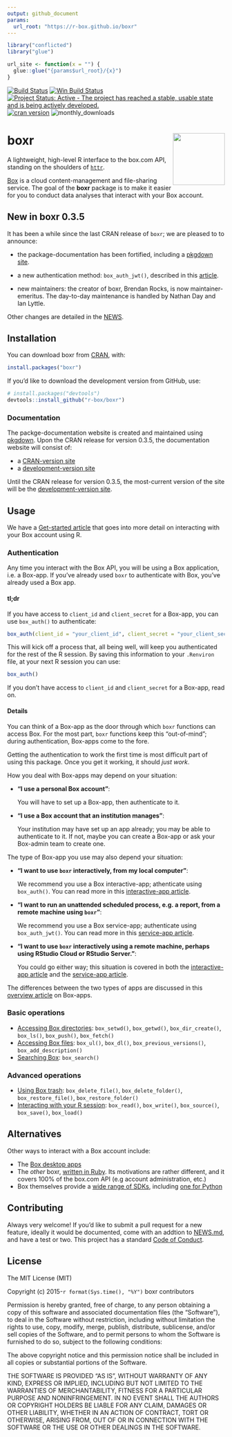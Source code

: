 ```yaml
---
output: github_document
params:
  url_root: "https://r-box.github.io/boxr"
---
```



<!-- README.md is generated from README.Rmd. Please edit that file -->

```r
library("conflicted")
library("glue")

url_site <- function(x = "") {
  glue::glue("{params$url_root}/{x}")
}
```


[![Build Status](https://travis-ci.org/r-box/boxr.svg)](https://travis-ci.org/r-box/boxr)
[![Win Build Status](https://ci.appveyor.com/api/projects/status/github/r-box/boxr?branch=master&svg=true)](https://ci.appveyor.com/project/r-box/boxr)
[![Project Status: Active - The project has reached a stable, usable state and is being actively developed.](https://img.shields.io/badge/repo%20status-active-brightgreen.svg)](https://www.repostatus.org/#active)
[![cran version](https://www.r-pkg.org/badges/version/boxr)](https://cran.rstudio.com/web/packages/boxr)
![monthly_downloads](https://cranlogs.r-pkg.org/badges/boxr)

# boxr <img src="man/figures/logo.png" align="right" alt="" width="120" />

A lightweight, high-level R interface to the box.com API, standing on the shoulders of [`httr`](https://github.com/r-lib/httr).

[Box](https://www.box.com) is a cloud content-management and file-sharing service. The goal of the **boxr** package is to make it easier for you to conduct data analyses that interact with your Box account.

## New in boxr 0.3.5

It has been a while since the last CRAN release of `boxr`; we are pleased to to announce:

  - the package-documentation has been fortified, including a [pkgdown site](`r url_site()`).

  - a new authentication method: `box_auth_jwt()`, described in this [article](`r url_site("articles/boxr-app-service.html")`).
  
  - new maintainers: the creator of boxr, Brendan Rocks, is now maintainer-emeritus. The day-to-day maintenance is handled by Nathan Day and Ian Lyttle.
  
Other changes are detailed in the [NEWS](https://r-box.github.io/boxr/news/index.html).

## Installation

You can download boxr from [CRAN](https://CRAN.R-project.org/package=boxr), with:

```R
install.packages("boxr")
```
 
If you'd like to download the development version from GitHub, use:

```R
# install.packages("devtools")
devtools::install_github("r-box/boxr")
```

### Documentation

The packge-documentation website is created and maintained using [pkgdown](https://pkgdown.r-lib.org). Upon the CRAN release for version 0.3.5, the documentation website will consist of:

  - a [CRAN-version site](`r url_site()`)
  - a [development-version site](`r url_site("dev")`) 

Until the CRAN release for version 0.3.5, the most-current version of the site will be the [development-version site](`r url_site("dev")`).  

## Usage

We have a [Get-started article](`r url_site("articles/boxr.html")`) that goes into more detail on interacting with your Box account using R.

### Authentication

Any time you interact with the Box API, you will be using a Box application, i.e. a Box-app. If you've already used `boxr` to authenticate with Box, you've already used a Box app.

#### tl;dr

If you have access to `client_id` and `client_secret` for a Box-app, you can use `box_auth()` to authenticate:

```r
box_auth(client_id = "your_client_id", client_secret = "your_client_secret")
```

This will kick off a process that, all being well, will keep you authenticated for the rest of the R session. By saving this information to your `.Renviron` file, at your next R session you can use:

```r
box_auth()
```

If you don't have access to `client_id` and `client_secret` for a Box-app, read on.

#### Details

You can think of a Box-app as the door through which `boxr` functions can access Box. For the most part, `boxr` functions keep this "out-of-mind"; during authentication, Box-apps come to the fore. 

Getting the authentication to work the first time is most difficult part of using this package. Once you get it working, it should *just work*.

How you deal with Box-apps may depend on your situation:

  - **"I use a personal Box account"**:
  
    You will have to set up a Box-app, then authenticate to it.
  
  - **"I use a Box account that an institution manages"**:
  
    Your institution may have set up an app already; you may be able to authenticate to it. If not, maybe you can create a Box-app or ask your Box-admin team to create one.

The type of Box-app you use may also depend your situation:

  - **"I want to use `boxr` interactively, from my local computer"**:
  
    We recommend you use a Box interactive-app; athenticate using `box_auth()`. You can read more in this [interactive-app article](`r url_site("articles/boxr-app-interactive.html")`).
    
  - **"I want to run an unattended scheduled process, e.g. a report, from a remote machine using `boxr`"**: 
  
    We recommend you use a Box service-app; authenticate using `box_auth_jwt()`. You can read more in this [service-app article](`r url_site("articles/boxr-app-service.html")`).
    
  - **"I want to use `boxr` interactively using a remote machine, perhaps using RStudio Cloud or RStudio Server."**: 
  
    You could go either way; this situation is covered in both the [interactive-app article](`r url_site("articles/boxr-app-interactive.html")`) and the [service-app article](`r url_site("articles/boxr-app-interactive.html")`).
  
The differences between the two types of apps are discussed in this [overview article](`r url_site("articles/boxr-apps.html")`) on Box-apps.
 
### Basic operations

  - [Accessing Box directories](`r url_site("articles/boxr.html#accessing-box-directories-folders")`): `box_setwd()`, `box_getwd()`, `box_dir_create()`, `box_ls()`, `box_push()`, `box_fetch()`
  - [Accessing Box files](`r url_site("articles/boxr.html#accessing-box-files")`): `box_ul()`, `box_dl()`, `box_previous_versions()`, `box_add_description()`
  - [Searching Box](`r url_site("articles/boxr.html#searching-box")`): `box_search()`

### Advanced operations

  - [Using Box trash](`r url_site("articles/boxr.html#using-box-trash")`): `box_delete_file()`, `box_delete_folder()`, `box_restore_file()`, `box_restore_folder()`
  - [Interacting with your R session](`r url_site("articles/boxr.html#interacting-with-your-r-session")`): `box_read()`, `box_write()`, `box_source()`, `box_save()`, `box_load()`

## Alternatives

Other ways to interact with a Box account include:

  - The [Box desktop apps](https://www.box.com/resources/downloads)
  - The *other* boxr, [written in Ruby](https://github.com/cburnette/boxr). Its motivations are rather different, and it covers 100% of the box.com API (e.g account administration, etc.)
  - Box themselves provide a [wide range of SDKs](https://github.com/box), including [one for Python](https://github.com/box/box-python-sdk)

## Contributing

Always very welcome! If you'd like to submit a pull request for a new feature, ideally it would be documented, come with an addtion to [NEWS.md](`r url_site("news/index.html")`), and have a test or two. This project has a standard [Code of Conduct](`r url_site("CONDUCT.html")`).

## License

The MIT License (MIT)

Copyright (c) 2015-`r format(Sys.time(), "%Y")` boxr contributors

Permission is hereby granted, free of charge, to any person obtaining a copy
of this software and associated documentation files (the "Software"), to deal
in the Software without restriction, including without limitation the rights
to use, copy, modify, merge, publish, distribute, sublicense, and/or sell
copies of the Software, and to permit persons to whom the Software is
furnished to do so, subject to the following conditions:

The above copyright notice and this permission notice shall be included in all
copies or substantial portions of the Software.

THE SOFTWARE IS PROVIDED "AS IS", WITHOUT WARRANTY OF ANY KIND, EXPRESS OR
IMPLIED, INCLUDING BUT NOT LIMITED TO THE WARRANTIES OF MERCHANTABILITY,
FITNESS FOR A PARTICULAR PURPOSE AND NONINFRINGEMENT. IN NO EVENT SHALL THE
AUTHORS OR COPYRIGHT HOLDERS BE LIABLE FOR ANY CLAIM, DAMAGES OR OTHER
LIABILITY, WHETHER IN AN ACTION OF CONTRACT, TORT OR OTHERWISE, ARISING FROM,
OUT OF OR IN CONNECTION WITH THE SOFTWARE OR THE USE OR OTHER DEALINGS IN THE
SOFTWARE.



